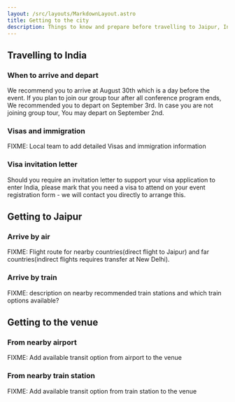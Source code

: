 ```yaml
---
layout: /src/layouts/MarkdownLayout.astro
title: Getting to the city
description: Things to know and prepare before travelling to Jaipur, India
---
```


## Travelling to India

### When to arrive and depart
We recommend you to arrive at August 30th which is a day before the event.
If you plan to join our group tour after all conference program ends, We recommended you to depart on September 3rd.
In case you are not joining group tour, You may depart on September 2nd. 

### Visas and immigration
FIXME: Local team to add detailed Visas and immigration information

### Visa invitation letter
Should you require an invitation letter to support your visa application to enter India, please mark that you need a visa to attend on your event registration form - we will contact you directly to arrange this.

## Getting to Jaipur

### Arrive by air
FIXME: Flight route for nearby countries(direct flight to Jaipur) and far countries(indirect flights requires transfer at New Delhi). 

### Arrive by train
FIXME: description on nearby recommended train stations and which train options available?

## Getting to the venue

### From nearby airport
FIXME: Add available transit option from airport to the venue

### From nearby train station
FIXME: Add available transit option from train station to the venue
